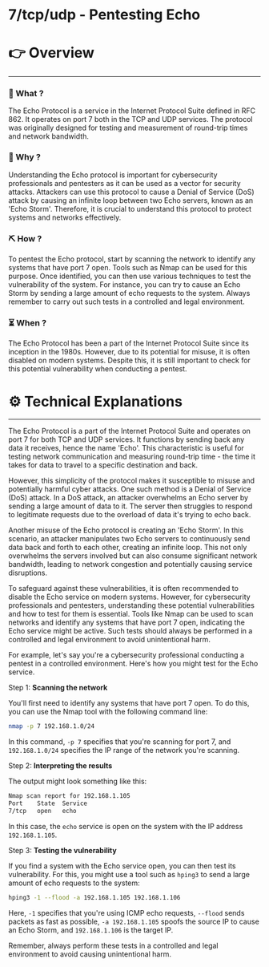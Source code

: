 # 7/tcp/udp - Pentesting Echo


# 👉 Overview

---

### 👀 What ?

The Echo Protocol is a service in the Internet Protocol Suite defined in RFC 862. It operates on port 7 both in the TCP and UDP services. The protocol was originally designed for testing and measurement of round-trip times and network bandwidth.


### 🧐 Why ?

Understanding the Echo protocol is important for cybersecurity professionals and pentesters as it can be used as a vector for security attacks. Attackers can use this protocol to cause a Denial of Service (DoS) attack by causing an infinite loop between two Echo servers, known as an 'Echo Storm'. Therefore, it is crucial to understand this protocol to protect systems and networks effectively.


### ⛏️ How ?

To pentest the Echo protocol, start by scanning the network to identify any systems that have port 7 open. Tools such as Nmap can be used for this purpose. Once identified, you can then use various techniques to test the vulnerability of the system. For instance, you can try to cause an Echo Storm by sending a large amount of echo requests to the system. Always remember to carry out such tests in a controlled and legal environment.


### ⏳ When ?

The Echo Protocol has been a part of the Internet Protocol Suite since its inception in the 1980s. However, due to its potential for misuse, it is often disabled on modern systems. Despite this, it is still important to check for this potential vulnerability when conducting a pentest.


# ⚙️ Technical Explanations

---

The Echo Protocol is a part of the Internet Protocol Suite and operates on port 7 for both TCP and UDP services. It functions by sending back any data it receives, hence the name 'Echo'. This characteristic is useful for testing network communication and measuring round-trip time - the time it takes for data to travel to a specific destination and back.

However, this simplicity of the protocol makes it susceptible to misuse and potentially harmful cyber attacks. One such method is a Denial of Service (DoS) attack. In a DoS attack, an attacker overwhelms an Echo server by sending a large amount of data to it. The server then struggles to respond to legitimate requests due to the overload of data it's trying to echo back.

Another misuse of the Echo protocol is creating an 'Echo Storm'. In this scenario, an attacker manipulates two Echo servers to continuously send data back and forth to each other, creating an infinite loop. This not only overwhelms the servers involved but can also consume significant network bandwidth, leading to network congestion and potentially causing service disruptions.

To safeguard against these vulnerabilities, it is often recommended to disable the Echo service on modern systems. However, for cybersecurity professionals and pentesters, understanding these potential vulnerabilities and how to test for them is essential. Tools like Nmap can be used to scan networks and identify any systems that have port 7 open, indicating the Echo service might be active. Such tests should always be performed in a controlled and legal environment to avoid unintentional harm.

For example, let's say you're a cybersecurity professional conducting a pentest in a controlled environment. Here's how you might test for the Echo service.

Step 1: **Scanning the network**

You'll first need to identify any systems that have port 7 open. To do this, you can use the Nmap tool with the following command line:

```bash
nmap -p 7 192.168.1.0/24

```

In this command, `-p 7` specifies that you're scanning for port 7, and `192.168.1.0/24` specifies the IP range of the network you're scanning.

Step 2: **Interpreting the results**

The output might look something like this:

```bash
Nmap scan report for 192.168.1.105
Port    State  Service
7/tcp   open   echo

```

In this case, the `echo` service is open on the system with the IP address `192.168.1.105`.

Step 3: **Testing the vulnerability**

If you find a system with the Echo service open, you can then test its vulnerability. For this, you might use a tool such as `hping3` to send a large amount of echo requests to the system:

```bash
hping3 -1 --flood -a 192.168.1.105 192.168.1.106

```

Here, `-1` specifies that you're using ICMP echo requests, `--flood` sends packets as fast as possible, `-a 192.168.1.105` spoofs the source IP to cause an Echo Storm, and `192.168.1.106` is the target IP.

Remember, always perform these tests in a controlled and legal environment to avoid causing unintentional harm.
